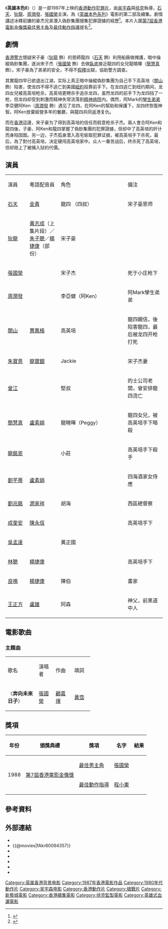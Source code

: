 {{noteTA
|1=zh-hans:杰; zh-hant:杰;
}}
{{电影信息框
| name = 英雄本色II
| original_name = ''{{lang|en|A Better Tomorrow II}}''
| image = 英雄本色II.jpg
| caption = 香港VCD封面
| director = [[吳宇森|吳宇森]]、[[徐克|徐克]]
| producer = [[徐克|徐克]]
| producer_2 = [[闕建昌|闕建昌]]、[[馮鳳珍|馮鳳珍]]、[[林偉倫|林偉倫]]、[[盧庭杰|盧庭杰]]、[[黃婷筠|黃婷筠]]
| writer = 吳宇森
| story = 徐克
| 動作指導 = [[程小東|程小東]]
| starring = [[石天|石天]]<br>[[狄龍|狄龍]]<br>[[周潤發|周潤發]]<br>[[張國榮|張國榮]]<br>[[關山_(演員)|關山]]<br>[[朱寶意|朱寶意]]<br>[[曾江|曾江]]
| music = [[胡大為|胡大為]]
| maintheme = 〈奔向未來日子〉／[[張國榮|張國榮]]
| cinematography = [[黃永恆|黃永恆]]、[[湯寶生|湯寶生]]
| editing = 新藝城剪接組、[[黃銘剛|黃銘剛]]、[[黃永明|黃永明]]、[[蔡達明|蔡達明]]、[[張嘉輝|張嘉輝]]、[[余啟雄|余啟雄]]
| production_company = [[新藝城影業有限公司|新藝城影業有限公司]] <small>'''出品'''</small><br>[[電影工作室有限公司|電影工作室有限公司]] <small>'''攝製'''</small>
| distributor = [[金公主娛樂有限公司|金公主娛樂有限公司]]
| released = {{BHKG}}：{{film date|1987|12|17}}{{TWN}}：{{start date|1988|1|1}}<br>{{USA}}[[洛杉磯|洛杉磯]]：{{start date|1989|2|19}}<br>{{KOR}}：{{start date|1988|7|22}}<br>{{JPN}}：{{start date|1989|7|1}}<br>{{FRA}}：{{start date|1993|7|28}}<ref>{{cite web |url=https://www.imdb.com/title/tt0094357/releaseinfo?ref_=tt_dt_dt |language=en |title= Ying hung boon sik II (1987) Release Info|publisher=[[IMDb|IMDb]]|date= |accessdate= 2021-06-17}}</ref>
| runtime = 104 分鐘
| country = {{英屬香港電影}}
| language = [[粵語|粵語]]
| budget = 
| gross = 香港：[[HK$|HK$]] 22,727,369.00<ref>[http://www.angelfire.com/home/bobic/HK_Movies/Total/hk1987a-b5.htm 香港電影票房 1987（總票房）] 第6位 香港電影票房全紀錄</ref><ref>[http://www.angelfire.com/home/bobic/HK_Movies/HK/hk1987c-b5.htm 香港電影票房 1987（華語電影）] 第6位 香港電影票房全紀錄</ref><br> 台灣：[[NT$|NT$]] 11,772,610.00<ref>{{cite web |url=http://cinema.nccu.edu.tw/BOX/3A/3A88.HTM |title=1988年台灣票房 |work=台灣電影資料庫 |accessdate=2021-06-18 |archive-url=https://web.archive.org/web/20160407141540/http://cinema.nccu.edu.tw/BOX/3A/3A88.HTM |archive-date=2016-04-07 |dead-url=yes}}</ref>
| preceded_by = 《[[英雄本色_(1986年電影)|英雄本色]]》 (1986年)
| followed_by = 《[[英雄本色III夕陽之歌|英雄本色III夕陽之歌]]》 (1989年)
| imdb_id = tt0094357
}}

《'''英雄本色II'''》（{{lang-en|''A Better Tomorrow II''}}）是一部1987年上映的[[香港動作電影|香港動作犯罪片]]，由[[吳宇森|吳宇森]]與[[徐克|徐克]]執導，[[石天|石天]]、[[狄龍|狄龍]]、[[周潤發|周潤發]]、[[張國榮|張國榮]]主演，為《[[英雄本色系列|英雄本色系列]]》電影的第二部及續集。劇情講述冰釋前嫌的豪杰兄弟潛入偽鈔集團搜集犯罪證據的經歷<ref>{{cite web|title=英雄本色II|url=https://www.lcsd.gov.hk/CE/CulturalService/HKFA/zh_TW/web/hkfa/pe-event-2018-13-1-12.html|accessdate=2021-06-22|work=[[香港康樂及文化辦事署|香港康樂及文化辦事署]][[電影資料館|電影資料館]]|archive-url=https://web.archive.org/web/20210622065330/https://www.lcsd.gov.hk/CE/CulturalService/HKFA/zh_TW/web/hkfa/pe-event-2018-13-1-12.html|archive-date=2021-06-22|dead-url=no}}</ref>。本片入圍[[第7屆香港電影金像獎|第7屆香港電影金像獎]][[香港電影金像獎最佳男主角|最佳男主角]]及[[香港電影金像獎最佳動作設計|最佳動作指導]]提名<ref>{{cite web|title=第7屆香港電影金像獎提名及得獎名單|url=http://www.hkfaa.com/winnerlist07.html|accessdate=2021-05-11|work=香港電影金像獎|archive-url=https://web.archive.org/web/20201104130112/http://www.hkfaa.com/winnerlist07.html|archive-date=2020-11-04|dead-url=yes}}</ref>。

== 劇情 ==
[[香港警方|香港警方]]懷疑宋子豪（[[狄龍|狄龍]] 飾）的恩師龍四（[[石天|石天]] 飾）利用船廠做掩護，暗中操縱偽鈔集團，遂派宋子杰（[[張國榮|張國榮]] 飾）去做[[臥底|臥底]]接近龍四的女兒龍曉暉（[[簡慧真|簡慧真]] 飾）。宋子豪為了弟弟的安全，不得不[[假釋|假釋]]出獄，協助警方調查。

其實龍四早已欲退出江湖，实际上真正暗中操縱偽鈔集團为自己手下高英培（[[關山_(演員)|關山]] 飾）陷害，使龙四不得不逃亡到美國[[紐約|紐約]]投靠前手下。在龙四逃亡到纽约期间，龙四女兒被高英培枪杀，高英培更聘杀手追杀龙四，虽然龙四的前手下为龙四挡了一枪，但龙四却受到刺激而精神失常流落到[[精神病院|精神病院]]内。偶然，阿Mark的[[雙胞胎|孿生弟弟]]李亞健阿Ken（[[周潤發|周潤發]] 飾）遇见了龙四，在阿Ken的幫助和保護下，龙四终恢復神智。阿Ken放棄經營多年的餐廳，與龍四共同返港复仇。

而在[[香港|香港]]這邊，宋子豪为了得到高英培的信任而假意枪杀子杰。兩人會合阿Ken和龍四後，子豪、阿Ken和龍四掌握了偽鈔集團的犯罪證據，但却中了高英培的奸计而身陷囹圄。另一边，子杰孤身潜入高宅偷取犯罪证据，被高英培手下杀死。最后，為了對付高英培，决定硬闯高英培家中。众人一番苦战后，终杀死了高英培，但却赔上了被捕入狱的代價。

== 演員 ==
{|class="wikitable " style="text-align:center"
|- style="background:cornflowerblue;font-weight:bold;color:white"
|width=80px|演員||width=120px|粵語配音員||width=280px|角色||width=150px|備注
|-
| [[石天|石天]] || [[金貴|金貴]]|| 龍四 （四叔）  ||align=left|宋子豪恩师
|-
| [[狄龍|狄龍]] || [[黃志成|黃志成]]（上集片段）／[[朱子聰|朱子聰]]／[[楊捷康|楊捷康]]（部份） || 宋子豪 ||align=left|
|-
| colspan=2|[[張國榮|張國榮]] || 宋子杰 ||align=left|死于小庄枪下
|-
| colspan=2|[[周潤發|周潤發]] || 李亞健（阿Ken）  ||align=left|阿Mark孿生弟弟
|-
| [[關山_(演員)|關山]] || [[賈鳳梧|賈鳳梧]]|| 高英培   ||align=left|龍四親信，後陷害龍四，最后被龙四开枪打死
|-
| [[朱寶意|朱寶意]] || [[龍寶鈿|龍寶鈿]]|| Jackie  ||align=left|宋子杰妻
|-
| colspan=2|[[曾江|曾江]] || 堅叔  ||align=left|的士公司老闆，曾安排龍四流亡
|-
| [[簡慧真|簡慧真]]|| [[盧素娟|盧素娟]] || 龍曉暉（Peggy）  ||align=left|龍四女兒，被高英培手下暗殺
|-
| [[龍銘恩|龍銘恩]] ||  || 小莊 ||align=left|高英培手下殺手
|-
| [[劉芊蒂|劉芊蒂]] ||[[盧素娟|盧素娟]]||  ||align=left|四海酒家女侍應
|-
| [[劉兆銘|劉兆銘]] || [[源家祥|源家祥]]|| 胡海  ||align=left|西區總督察
|-
| [[成奎安|成奎安]] ||   [[陳永信|陳永信]]|| ||align=left|高英培手下
|-
| colspan=2|[[吳孟達|吳孟達]] || 黃正國  ||align=left|
|-
| [[林聰_(演員)|林聰]] || [[楊捷康|楊捷康]]||   ||align=left|高英培手下
|-
| [[良鳴|良鳴]] || [[楊捷康|楊捷康]]|| 陳伯  ||align=left|畫家
|-
| [[王正方|王正方]]|| [[盧雄|盧雄]] || 阿森  ||align=left|神父，前黑道中人
|}

==電影歌曲==
=== 主題曲 ===
{|class="wikitable" style="text-align:center;width:50%"
|- style="width:100%;background:grey;font-weight:bold;color:snow"
|width=20%|歌名||width=10%|演唱者||width=12%|作曲||width=12%|填詞
|-
| 〈'''奔向未來日子'''〉 || [[張國榮|張國榮]] || [[顧嘉煇|顧嘉煇]] || [[黃霑|黃霑]]
|}

== 獎項 ==
{|class="wikitable"
!年份!!頒獎典禮!!獎項!!名字!!結果
|-
|rowspan="2"|1988
|rowspan="2"|[[第7屆香港電影金像獎|第7屆香港電影金像獎]]||[[香港電影金像獎最佳男主角|最佳男主角]]||[[張國榮|張國榮]]||{{nom}}
|-
|[[香港電影金像獎最佳動作設計|最佳動作指導]]||[[程小東|程小東]]||{{nom}}
|}

== 參考資料 ==
{{reflist}}

== 外部連結 ==
{{Portal box|香港|电影}}
* {{hkmdb title|6980}}
* {{@movies|fAkr60094357}}
* {{douban}}
* {{Mtime|12471}}
* {{Amg movie|5169}}
* {{rotten-tomatoes|better_tomorrow_ii}}
* {{imdb title|0094357}}

{{英雄本色}}
{{周润发}}
{{吳宇森}}
{{徐克}}
[[Category:英属香港背景电影|Category:英属香港背景电影]]
[[Category:1987年香港電影作品|Category:1987年香港電影作品]]
[[Category:1980年代動作片|Category:1980年代動作片]]
[[Category:吴宇森电影|Category:吴宇森电影]]
[[Category:香港動作片|Category:香港動作片]]
[[Category:槍戰片|Category:槍戰片]]
[[Category:新藝城電影|Category:新藝城電影]]
[[Category:香港續集電影|Category:香港續集電影]]
[[Category:徐克監製電影|Category:徐克監製電影]]
[[Category:英雄式血灑電影|Category:英雄式血灑電影]]